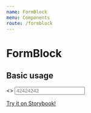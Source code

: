 ```yaml
---
name: FormBlock
menu: Components
route: /formblock
---
```



# FormBlock

<PropsTable of={FormBlock} />

## Basic usage

<Playground>
  <ThemeProvider theme={welp_ar.theme}>
    <>
      <GlobalStyle theme={welp_ar.theme} />
      <FormBlock>
        <Input
          label='Ingrese su celular'
          name='validationcellphone'
          descriptionBottom
          type='number'
          prefix='15'
          description='Sin el 0 y 15'
          placeholder='42424242'
          data='ingrese-celular'
        />
      </FormBlock>
    </>
  </ThemeProvider>
</Playground>

[Try it on Storybook!](./storybook/index.html?path=/story/formblock--with-default-props)
